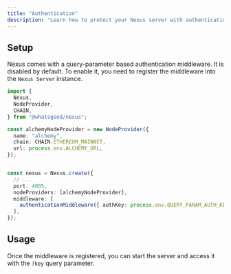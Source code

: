 ```yaml
---
title: "Authentication"
description: "Learn how to protect your Nexus server with authentication"
---
```


## Setup

Nexus comes with a query-parameter based authentication middleware. It is disabled by default. To enable it, you need to register the middleware into the `Nexus Server` instance.

```typescript
import {
  Nexus,
  NodeProvider,
  CHAIN,
} from "@whatsgood/nexus";

const alchemyNodeProvider = new NodeProvider({
  name: "alchemy",
  chain: CHAIN.ETHEREUM_MAINNET,
  url: process.env.ALCHEMY_URL,
});


const nexus = Nexus.create({
  // ...
  port: 4005,
  nodeProviders: [alchemyNodeProvider],
  middleware: [
    authenticationMiddleware({ authKey: process.env.QUERY_PARAM_AUTH_KEY }),
  ],
});
```

## Usage

Once the middleware is registered, you can start the server and access it with the `?key` query parameter.

<Snippet file="send-a-request.mdx" />
